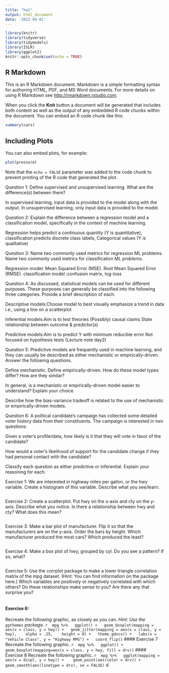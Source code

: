 ```yaml
---
title: "hw1"
output: html_document
date: '2022-04-01'
---
```


```r
library(knitr)
library(tidyverse)
library(tidymodels)
library(ISLR)
library(ggplot2)
knitr::opts_chunk$set(echo = TRUE)
```

## R Markdown

This is an R Markdown document. Markdown is a simple formatting syntax for authoring HTML, PDF, and MS Word documents. For more details on using R Markdown see <http://rmarkdown.rstudio.com>.

When you click the **Knit** button a document will be generated that includes both content as well as the output of any embedded R code chunks within the document. You can embed an R code chunk like this:

```r
summary(cars)
```

## Including Plots

You can also embed plots, for example:

```r
plot(pressure)
```

Note that the `echo = FALSE` parameter was added to the code chunk to prevent printing of the R code that generated the plot.

Question 1:
Define supervised and unsupervised learning. What are the difference(s) between them?

In supervised learning, input data is provided to the model along with the output. 
In unsupervised learning, only input data is provided to the model.

Question 2:
Explain the difference between a regression model and a classification model, specifically in the context of machine learning.

Regression helps predict a continuous quantity (Y is quantitative), 
classification predicts discrete class labels, Categorical values (Y is qualitative)


Question 3:
Name two commonly used metrics for regression ML problems. Name two commonly used metrics for classification ML problems.

Regression model: Mean Squared Error (MSE). Root Mean Squared Error (RMSE).
classification model :confusion matrix, log-loss


Question 4:
As discussed, statistical models can be used for different purposes. These purposes can generally be classified into the following three categories. Provide a brief description of each.    

Descriptive models:Choose model to best visually emphasize a trend in data i.e., using a line on a scatterplot

Inferential models:Aim is to test theories (Possibly) causal claims State relationship between outcome & predictor(s)

Predictive models:Aim is to predict Y with minimum reducible error Not focused on hypothesis tests 
(Lecture note day2)

Question 5:
Predictive models are frequently used in machine learning, and they can usually be described as either mechanistic or empirically-driven. Answer the following questions.

Define mechanistic. Define empirically-driven. How do these model types differ? How are they similar?

In general, is a mechanistic or empirically-driven model easier to understand? Explain your choice.

Describe how the bias-variance tradeoff is related to the use of mechanistic or empirically-driven models.



Question 6:
A political candidate’s campaign has collected some detailed voter history data from their constituents. The campaign is interested in two questions:

Given a voter’s profile/data, how likely is it that they will vote in favor of the candidate?

How would a voter’s likelihood of support for the candidate change if they had personal contact with the candidate?

Classify each question as either predictive or inferential. Explain your reasoning for each.



Exercise 1:
We are interested in highway miles per gallon, or the hwy variable. Create a histogram of this variable. Describe what you see/learn.

```r

```

Exercise 2:
Create a scatterplot. Put hwy on the x-axis and cty on the y-axis. Describe what you notice. Is there a relationship between hwy and cty? What does this mean?

```r

```

Exercise 3:
Make a bar plot of manufacturer. Flip it so that the manufacturers are on the y-axis. Order the bars by height. Which manufacturer produced the most cars? Which produced the least?


```r

```

Exercise 4:
Make a box plot of hwy, grouped by cyl. Do you see a pattern? If so, what?

```r

```

Exercise 5:
Use the corrplot package to make a lower triangle correlation matrix of the mpg dataset. (Hint: You can find information on the package here.)
Which variables are positively or negatively correlated with which others? Do these relationships make sense to you? Are there any that surprise you?

```r

```


#### Exercise 6: 
   Recreate the following graphic, as closely as you can. *Hint: Use the `ggthemes` package.* 
   ```r
 mpg %>% 
 ggplot() + 
 geom_boxplot(mapping = aes(x = class, y = hwy)) + 
 geom_jitter(mapping = aes(x = class, y = hwy),  
 alpha = .25,  
 height = 0) + 
 theme_gdocs() + 
 labs(x = "Vehicle Class", y = "Highway MPG") + 
 coord_flip() 
 ``` 
   #### Exercise 7 
   Recreate the following graphic. 
   ```r
 mpg %>% 
 ggplot() +  
 geom_boxplot(mapping=aes(x = class, y = hwy, fill = drv)) 
 ``` 
   #### Exercise 8 
   Recreate the following graphic. 
   ```r
 mpg %>% 
 ggplot(mapping = aes(x = displ, y = hwy)) +  
 geom_point(aes(color = drv)) + 
 geom_smooth(aes(linetype = drv), se = FALSE) 
 ``` 
 d


